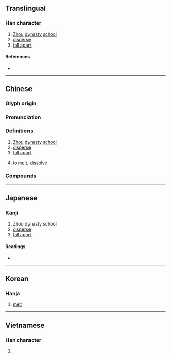 {{character info}}
==Translingual==

===Han character===
{{Han char|rn=85|rad=水|as=05|sn=8|four=39150|canj=EFQ|ids=⿰氵半}}

# [[Zhou]] [[dynasty]] [[school]]
# [[disperse]]
# [[fall apart]]

====References====
* {{Han ref|kx=0618.120|dkj=17323|dj=1013.080|hdz=31593.040|uh=6CEE|ud=27886|bh=CCF1|bd=52465}}

----

==Chinese==
{{zh-forms}}

===Glyph origin===
{{Han etym}}

===Pronunciation===
{{zh-pron
|m=pàn
|c=pun3
|mc=y
|oc=y
|ma=
|cat=n,v
}}

===Definitions===
{{zh-hanzi}}

# [[Zhou]] [[dynasty]] [[school]]
# [[disperse]]
# [[fall apart]]
# {{lb|zh|literary}} to [[melt]], [[dissolve]]

===Compounds===
{{zh-der|入泮|冰泮|泮宮|泮水|泮汗|泮池|泮渙|游泮|瓦解冰泮}}

----

==Japanese==

===Kanji===
{{ja-kanji|grade=|rs=水05}}

# Zhou dynasty school
# [[disperse]]
# [[fall apart]]

====Readings====
* {{ja-readings|on=[[はん]] (han)|kun=[[わかつ]] (wakatsu)}}

----

==Korean==

===Hanja===
{{ko-hanja|hangeul=반|eumhun=|rv=ban|mr=pan|y=pan}}

# [[melt]]

----

==Vietnamese==

===Han character===
{{vi-hantu|[[bợn]], [[bẩn]], [[bận]], [[phán]]|rs=水05}}

# {{rfdef|vi|sort=水05}}